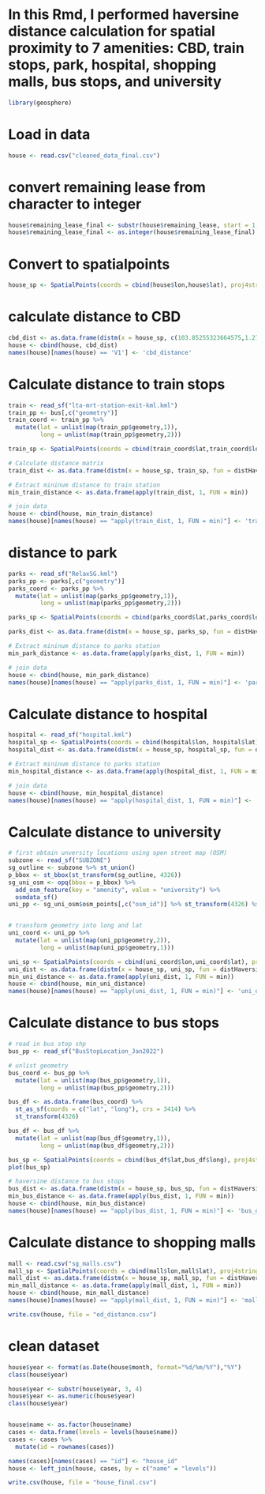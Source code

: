 # In this Rmd, I performed haversine distance calculation for spatial proximity to 7 amenities: CBD, train stops, park, hospital, shopping malls, bus stops, and university


```r
library(geosphere)
```

# Load in data 
```r
house <- read.csv("cleaned_data_final.csv")
```

# convert remaining lease from character to integer 
```r
house$remaining_lease_final <- substr(house$remaining_lease, start = 1, stop = 2)
house$remaining_lease_final <- as.integer(house$remaining_lease_final)
```

# Convert to spatialpoints 
```r
house_sp <- SpatialPoints(coords = cbind(house$lon,house$lat), proj4string = CRS("+init=epsg:4326"))
```

# calculate distance to CBD
```r
cbd_dist <- as.data.frame(distm(x = house_sp, c(103.85255323664575,1.2786774240431218), fun = distHaversine)) #coordinate for CBD
house <- cbind(house, cbd_dist)
names(house)[names(house) == 'V1'] <- 'cbd_distance'
```

# Calculate distance to train stops
```r
train <- read_sf("lta-mrt-station-exit-kml.kml")
train_pp <- bus[,c("geometry")]
train_coord <- train_pp %>%
  mutate(lat = unlist(map(train_pp$geometry,1)),
         long = unlist(map(train_pp$geometry,2)))

train_sp <- SpatialPoints(coords = cbind(train_coord$lat,train_coord$long), proj4string = CRS("+init=epsg:4326"))

# Calculate distance matrix 
train_dist <- as.data.frame(distm(x = house_sp, train_sp, fun = distHaversine))

# Extract mininum distance to train station
min_train_distance <- as.data.frame(apply(train_dist, 1, FUN = min))

# join data
house <- cbind(house, min_train_distance)
names(house)[names(house) == "apply(train_dist, 1, FUN = min)"] <- 'train_distance'

```

# distance to park
```r
parks <- read_sf("RelaxSG.kml")
parks_pp <- parks[,c("geometry")]
parks_coord <- parks_pp %>%
  mutate(lat = unlist(map(parks_pp$geometry,1)),
         long = unlist(map(parks_pp$geometry,2)))

parks_sp <- SpatialPoints(coords = cbind(parks_coord$lat,parks_coord$long), proj4string = CRS("+init=epsg:4326"))

parks_dist <- as.data.frame(distm(x = house_sp, parks_sp, fun = distHaversine))

# Extract mininum distance to parks station
min_park_distance <- as.data.frame(apply(parks_dist, 1, FUN = min))

# join data
house <- cbind(house, min_park_distance)
names(house)[names(house) == "apply(parks_dist, 1, FUN = min)"] <- 'park_distance'

```

# Calculate distance to hospital
```r
hospital <- read_sf("hospital.kml")
hospital_sp <- SpatialPoints(coords = cbind(hospital$lon, hospital$lat), proj4string = CRS("+init=epsg:4326"))
hospital_dist <- as.data.frame(distm(x = house_sp, hospital_sp, fun = distHaversine))

# Extract mininum distance to parks station
min_hospital_distance <- as.data.frame(apply(hospital_dist, 1, FUN = min))

# join data
house <- cbind(house, min_hospital_distance)
names(house)[names(house) == "apply(hospital_dist, 1, FUN = min)"] <- 'hospital_distance'
```

# Calculate distance to university
```r
# first obtain unversity locations using open street map (OSM)
subzone <- read_sf("SUBZONE")
sg_outline <- subzone %>% st_union()
p_bbox <- st_bbox(st_transform(sg_outline, 4326))
sg_uni_osm <- opq(bbox = p_bbox) %>%
  add_osm_feature(key = "amenity", value = "university") %>% 
  osmdata_sf()
uni_pp <- sg_uni_osm$osm_points[,c("osm_id")] %>% st_transform(4326) %>% st_intersections(sg_outline)


# transform geometry into long and lat
uni_coord <- uni_pp %>%
  mutate(lat = unlist(map(uni_pp$geometry,2)),
         long = unlist(map(uni_pp$geometry,1)))

uni_sp <- SpatialPoints(coords = cbind(uni_coord$lon,uni_coord$lat), proj4string = CRS("+init=epsg:4326"))
uni_dist <- as.data.frame(distm(x = house_sp, uni_sp, fun = distHaversine))
min_uni_distance <- as.data.frame(apply(uni_dist, 1, FUN = min))
house <- cbind(house, min_uni_distance)
names(house)[names(house) == "apply(uni_dist, 1, FUN = min)"] <- 'uni_distance'
```

# Calculate distance to bus stops
```r
# read in bus stop shp
bus_pp <- read_sf("BusStopLocation_Jan2022")

# unlist geometry
bus_coord <- bus_pp %>%
  mutate(lat = unlist(map(bus_pp$geometry,1)),
         long = unlist(map(bus_pp$geometry,2)))

bus_df <- as.data.frame(bus_coord) %>%
  st_as_sf(coords = c("lat", "long"), crs = 3414) %>%
  st_transform(4326)

bus_df <- bus_df %>%
  mutate(lat = unlist(map(bus_df$geometry,1)),
         long = unlist(map(bus_df$geometry,2)))

bus_sp <- SpatialPoints(coords = cbind(bus_df$lat,bus_df$long), proj4string = CRS("+init=epsg:4326"))
plot(bus_sp)

# haversine distance to bus stops
bus_dist <- as.data.frame(distm(x = house_sp, bus_sp, fun = distHaversine))
min_bus_distance <- as.data.frame(apply(bus_dist, 1, FUN = min))
house <- cbind(house, min_bus_distance)
names(house)[names(house) == "apply(bus_dist, 1, FUN = min)"] <- 'bus_distance'
```
# Calculate distance to shopping malls
```r
mall <- read.csv("sg_malls.csv")
mall_sp <- SpatialPoints(coords = cbind(mall$lon,mall$lat), proj4string = CRS("+init=epsg:4326"))
mall_dist <- as.data.frame(distm(x = house_sp, mall_sp, fun = distHaversine))
min_mall_distance <- as.data.frame(apply(mall_dist, 1, FUN = min))
house <- cbind(house, min_mall_distance)
names(house)[names(house) == "apply(mall_dist, 1, FUN = min)"] <- 'mall_distance'
```

```r
write.csv(house, file = "ed_distance.csv")
```


# clean dataset
```r
house$year <- format(as.Date(house$month, format="%d/%m/%Y"),"%Y")
class(house$year)

house$year <- substr(house$year, 3, 4)
house$year <- as.numeric(house$year)
class(house$year)


house$name <- as.factor(house$name)
cases <- data.frame(levels = levels(house$name))
cases <- cases %>% 
  mutate(id = rownames(cases))

names(cases)[names(cases) == "id"] <- "house_id"
house <- left_join(house, cases, by = c("name" = "levels"))

write.csv(house, file = "house_final.csv")
```



